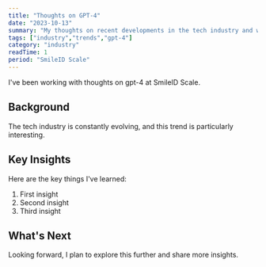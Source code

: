 ```yaml
---
title: "Thoughts on GPT-4"
date: "2023-10-13"
summary: "My thoughts on recent developments in the tech industry and what they mean for developers."
tags: ["industry","trends","gpt-4"]
category: "industry"
readTime: 1
period: "SmileID Scale"
---
```


I've been working with thoughts on gpt-4 at SmileID Scale.

## Background

The tech industry is constantly evolving, and this trend is particularly interesting.

## Key Insights

Here are the key things I've learned:

1. First insight
2. Second insight
3. Third insight

## What's Next

Looking forward, I plan to explore this further and share more insights.

